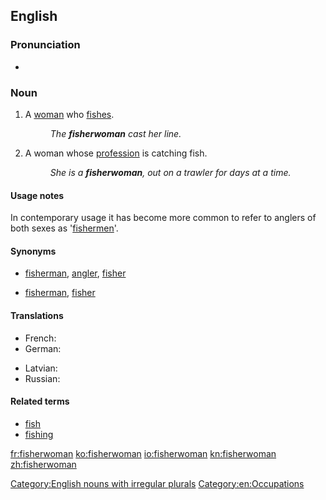 ==English==

===Pronunciation===
* {{a|UK}} {{IPA|/ˈfɪʃəˌwʊmən/}}

===Noun===
{{en-noun|head=[[fish]][[-er|er]][[woman]]|pl=fisherwomen}}

# A [[woman]] who [[fish#Verb|fishes]].
#: ''The '''fisherwoman''' cast her line.''
# A woman whose [[profession]] is catching fish.
#: ''She is a '''fisherwoman''', out on a trawler for days at a time.''

====Usage notes====
In contemporary usage it has become more common to refer to anglers of both sexes as '[[fisherman|fishermen]]'.

====Synonyms====
* {{sense|woman who fishes}} [[fisherman]], [[angler]], [[fisher]]
* {{sense|woman whose profession is catching fish}} [[fisherman]], [[fisher]]

====Translations====
{{trans-top|woman catching fish}}
* French: {{t|fr|pêcheuse|f}}
* German: {{t|de|Fischerin|f}}
{{trans-mid}}
* Latvian: {{t|lv|zvejniece|f}}
* Russian: {{t|ru|рыбачка|f|tr=rybáčka|sc=Cyrl}}
{{trans-bottom}}

====Related terms====
* [[fish]]
* [[fishing]]

[[Category:English nouns with irregular plurals]]
[[Category:en:Occupations]]

[[fr:fisherwoman]]
[[ko:fisherwoman]]
[[io:fisherwoman]]
[[kn:fisherwoman]]
[[zh:fisherwoman]]